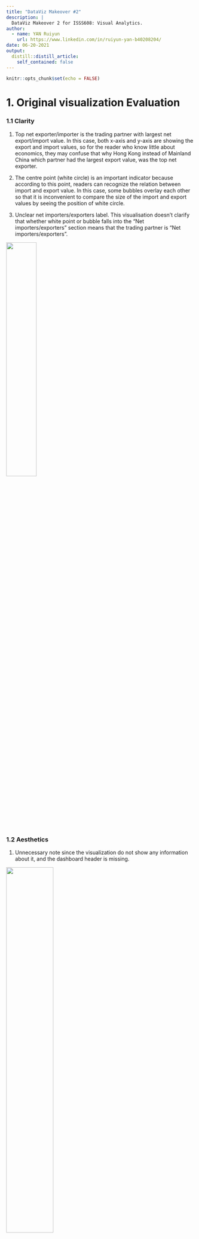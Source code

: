 ```yaml
---
title: "DataViz Makeover #2"
description: |
  DataViz Makeover 2 for ISSS608: Visual Analytics.
author:
  - name: YAN Ruiyun
    url: https://www.linkedin.com/in/ruiyun-yan-b40208204/
date: 06-20-2021
output:
  distill::distill_article:
    self_contained: false
---
```



```r
knitr::opts_chunk$set(echo = FALSE)
```

# 1. Original visualization Evaluation

### 1.1 Clarity

1.   Top net exporter/importer is the trading partner with largest net export/import value. In this case, both x-axis and y-axis are showing the export and import values, so for the reader who know little about economics, they may confuse that why Hong Kong instead of Mainland China which partner had the largest export value, was the top net exporter.  

2.   The centre point (white circle) is an important indicator because according to this point, readers can recognize the relation between import and export value. In this case, some bubbles overlay each other so that it is inconvenient to compare the size of the import and export values by seeing the position of white circle. 

3.   Unclear net importers/exporters label. This visualisation doesn’t clarify that whether white point or bubble falls into the “Net importers/exporters” section means that the trading partner is “Net importers/exporters”. 

 ![](Image/01.png){width=40%}

### 1.2 Aesthetics

 1.	  Unnecessary note since the visualization do not show any information about it, and the dashboard header is missing.  
 
 ![](Image/02.png){width=50%}

 2.   Tooltips are confusing. The reader cannot directly understand what these values represent and there is not clarification in note. 
 
 ![](Image/03.png){width=40%}

 3.	  Improper formatting of both x-axis and y-axis. The units comprising SGD were missing
 
# 2. Proposed Design

### 2.1 Sketch
The proposed design is as follow.

![](Image/50.png)

### 2.2 Advantages of proposed design

 1.   Use blue and red to show the net importer and net exporter which is easily recognized.
 
 2.   Use percentile instead of actual value because EU has larger export/import values than any other trading partners.

 3.   An Net Export chart will be created, to see the difference in values which perhaps the earlier visualization didn't show.

 4.	  Animation are used to emotionally engaging, engendering increased interest or enjoyment, and facilitates object constancy for changing objects.
 
 
# 3. Data visualization steps

The raw data is in .xlsx format.

It contains 2 sheets:

* T1: Merchandise Imports by Region/Market, Monthly
* T2: Merchandise Exports by Region/Market, Monthly

Things to Note:

* Data starts at row 6
* Trading partners and date need to be filtered out
* Data needs to be transposed

### 3.1 Data preparation

 1.   First, launch the Tableau Desktop software.
 
 2.   Import the Data.
 
 3.   As discussed previously, since the data only begins at row 6, we will check the Data Interpreter before dragging tables into the workspace.
 
 ![](Image/04.png){width=40%}

 3.   Drag T1 into the workspace.
 
  ![](Image/05.png){width=40%}

 4.   Since, we only require the 10 trading partners, a filter will be applied.
The sequence steps are highlighted in the following:

Click on the Add|Filter button and then Add.

  ![](Image/06.png){width=40%}

Select Variables and Click OK.

  ![](Image/07.png){width=40%}

Select all the 10 trading partners (Mainland China, Malaysia, Hong Kong, Taiwan, United States, Japan, EU, Indonesia, Republic of Korea and Thailand). 

  ![](Image/08.png){width=40%}

We will see the filter added as shown below. Register the changes by clicking OK.

  ![](Image/09.png){width=40%}

 4.   Pivot the table.Select all columns and click the black triangle of the last column on the right

 ![](Image/10.png){width=40%}

 
 5.   Rename columns
 
Select the Abc icon and right click and select Date to change the format of the column.

  ![](Image/11.png){width=40%}

Right click on the column one-by-one and select Rename. Rename the respective columns to Date, Import Value and Name of trading partner

  ![](Image/12.png){width=40%}

 6.   Since we require years from 2011 to 2020, we will add another filter.

The steps are shown below:

  ![](Image/13.png){width=40%}

  ![](Image/14.png){width=40%}

  ![](Image/15.png){width=40%}

  ![](Image/16.png){width=40%}

 7.   Save the file as Import.csv
 
  ![](Image/17.png){width=40%}

 8.   Repeat the steps 2~7 for T2 and export the data as Export.csv

 9.   Open a new session of Tableau and drag the newly created Import.csv.

Drag the Import.csv node into the workspace.

  ![](Image/18.png){width=40%}

 10.  Now, we will merge the two .csv files on Date & Name of trading partner. Double click on Import.csv in the workspace and then drag Export.csv in.

Next, click on the Venn Diagram icon add Date.

  ![](Image/19.png){width=40%}

Then, we hide the two duplicate columns

Right click and select Hide

  ![](Image/20.png){width=40%}

 11.  Create aliases for trading partner data
 
Right click on the Name of trading partner column and select Aliases.

For each of the partner, edit the name and click ok.

  ![](Image/21.png){width=40%}

 12.  Since for EU unit of measurement is Million dollar, we need to calculate the import/export value.
 
  ![](Image/22.png){width=40%}

### 3.2 Data visualization

 1.   For the main chart, drag 'Import Value' to 'Rows' and 'Export Value' to 'Columns shelves.
 
  ![](Image/31.png){width=40%}
 
 2.   As EU has larger export/import than any other trading partners, we will change use percentile instead of actual value in this chart.
 
Click the triangle --> Quick Table Calculation --> Percentile
 
  ![](Image/32.png){width=40%}

Click the triangle again --> Compute Using --> Name of trading partner

  ![](Image/33.png){width=40%}

 2.   Create a new Calculated Field to show the transaction amount

  ![](Image/34.png){width=40%}

 3.   Drag 'Export-Import' into Color, so the color will show whether a trading partner is a Net Importer or a Net Exporter. Drag 'Export+Import' into Size.
 
  ![](Image/35.png){width=40%}
 
 4.   Color setting & Reference line

  ![](Image/37.png){width=40%}

  ![](Image/36.png){width=40%}

Add the reference line both for y-axis and x-axis
 
  ![](Image/38.png){width=40%}

  ![](Image/39.png){width=40%}

 5.   Drag 'Date' into Pages, select Year.
 
  ![](Image/40.png){width=40%}

 6. Add two calculated field and drag them into tooltip.
 
  ![](Image/42.png){width=40%}

  ![](Image/43.png){width=40%}

  ![](Image/44.png){width=40%}

Click Tooltip and edit it.

  ![](Image/45.png){width=40%}

 7.   For chart 2, create a new worksheet and name it “Yearly Trade’. Drag ‘Name of trading partner’ and ‘Date’ to ‘Columns’ and ‘Export Value’ to ‘Rows’ shelves. Sort ‘Name of trading partner’ by descending sum of ‘Export Value’. Since EU has a large export/import value, we would build a chart (chart3) for it separately.
 
  ![](Image/23.png){width=40%}

  ![](Image/24.png){width=40%}

 8.   Create a new calculated field: 'Export-Import'.
 
  ![](Image/25.png){width=40%}

 9.   Adding Export-Import
Drag and drop Export-Import twice on to the Rows bar.

  ![](Image/26.png){width=40%}

Next, we will click on the lower y-axis and select Dual Axis and Synchronize Axis.

  ![](Image/27.png){width=40%}

  ![](Image/28.png){width=40%}
Now, we will change the chart into a bar chart. Under the Marks card, select SUM(Export-Import) and select from the drop down, Bar. Then drag the Export-Import variable into the Color box and reduce the opacity.

  ![](Image/29.png){width=40%}

 10.   Changing the color, adjust the setting like below:
 
  ![](Image/30.png){width=40%}

 11.   Create a dashboard, drag above two charts into it.
 
Then add Animation function.

  ![](Image/41.png){width=40%}

  ![](Image/46.png){width=40%}

Then synchronize the animation.

  ![](Image/49.png){width=40%}

### 4.2 Main observations

 1.   EU was always the largest net importer from 2011-2020, but it's net export increase rapidly in 2020 which means import from EU had decreased that time. This coincided with the COVID-19 happened. 
 
 2.   Taiwan and EU were the major net importer of Singapore because from 2011 to 2020 the import value was always larger than the export value.   
 
 3.   Overall, Singapore is trying to produce own products and export to other countries since more trading partner are becoming net exporters. 